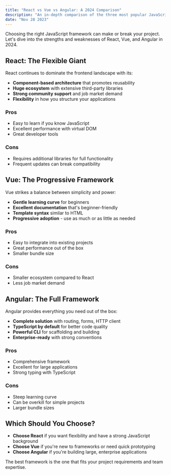 ```yaml
---
title: "React vs Vue vs Angular: A 2024 Comparison"
description: "An in-depth comparison of the three most popular JavaScript frameworks, helping you choose the right one for your next project."
date: "Nov 28 2023"
---
```


Choosing the right JavaScript framework can make or break your project. Let's dive into the strengths and weaknesses of React, Vue, and Angular in 2024.

## React: The Flexible Giant

React continues to dominate the frontend landscape with its:

- **Component-based architecture** that promotes reusability
- **Huge ecosystem** with extensive third-party libraries
- **Strong community support** and job market demand
- **Flexibility** in how you structure your applications

### Pros
- Easy to learn if you know JavaScript
- Excellent performance with virtual DOM
- Great developer tools

### Cons
- Requires additional libraries for full functionality
- Frequent updates can break compatibility

## Vue: The Progressive Framework

Vue strikes a balance between simplicity and power:

- **Gentle learning curve** for beginners
- **Excellent documentation** that's beginner-friendly
- **Template syntax** similar to HTML
- **Progressive adoption** - use as much or as little as needed

### Pros
- Easy to integrate into existing projects
- Great performance out of the box
- Smaller bundle size

### Cons
- Smaller ecosystem compared to React
- Less job market demand

## Angular: The Full Framework

Angular provides everything you need out of the box:

- **Complete solution** with routing, forms, HTTP client
- **TypeScript by default** for better code quality
- **Powerful CLI** for scaffolding and building
- **Enterprise-ready** with strong conventions

### Pros
- Comprehensive framework
- Excellent for large applications
- Strong typing with TypeScript

### Cons
- Steep learning curve
- Can be overkill for simple projects
- Larger bundle sizes

## Which Should You Choose?

- **Choose React** if you want flexibility and have a strong JavaScript background
- **Choose Vue** if you're new to frameworks or need quick prototyping
- **Choose Angular** if you're building large, enterprise applications

The best framework is the one that fits your project requirements and team expertise.
